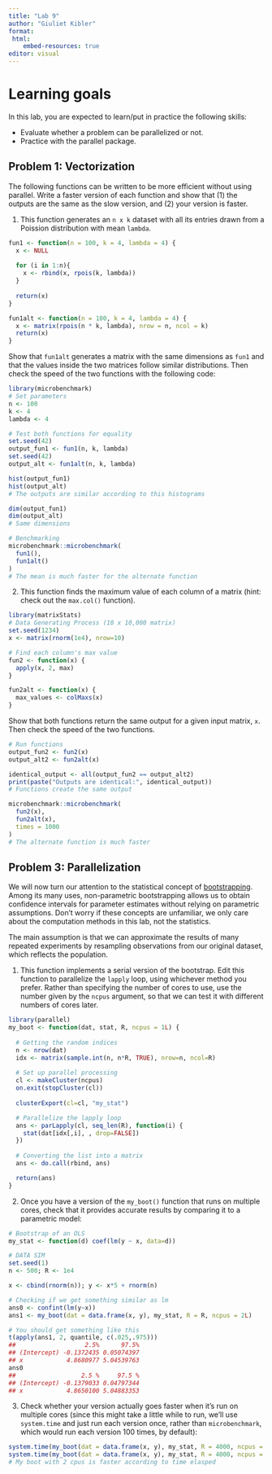 ```yaml
---
title: "Lab 9"
author: "Giuliet Kibler"
format: 
 html: 
    embed-resources: true
editor: visual
---
```


# Learning goals

In this lab, you are expected to learn/put in practice the following skills:

-   Evaluate whether a problem can be parallelized or not.
-   Practice with the parallel package.

## Problem 1: Vectorization

The following functions can be written to be more efficient without using parallel. Write a faster version of each function and show that (1) the outputs are the same as the slow version, and (2) your version is faster.

1.  This function generates an `n x k` dataset with all its entries drawn from a Poission distribution with mean `lambda`.

```r
fun1 <- function(n = 100, k = 4, lambda = 4) {
  x <- NULL
  
  for (i in 1:n){
    x <- rbind(x, rpois(k, lambda))    
  }
  
  return(x)
}

fun1alt <- function(n = 100, k = 4, lambda = 4) {
  x <- matrix(rpois(n * k, lambda), nrow = n, ncol = k)
  return(x)
}
```

Show that `fun1alt` generates a matrix with the same dimensions as `fun1` and that the values inside the two matrices follow similar distributions. Then check the speed of the two functions with the following code:

```r
library(microbenchmark)
# Set parameters
n <- 100
k <- 4
lambda <- 4

# Test both functions for equality
set.seed(42)
output_fun1 <- fun1(n, k, lambda)
set.seed(42)
output_alt <- fun1alt(n, k, lambda)

hist(output_fun1)
hist(output_alt)
# The outputs are similar according to this histograms

dim(output_fun1)
dim(output_alt)
# Same dimensions

# Benchmarking
microbenchmark::microbenchmark(
  fun1(),
  fun1alt()
)
# The mean is much faster for the alternate function
```

2.  This function finds the maximum value of each column of a matrix (hint: check out the `max.col()` function).

```r
library(matrixStats)
# Data Generating Process (10 x 10,000 matrix)
set.seed(1234)
x <- matrix(rnorm(1e4), nrow=10)

# Find each column's max value
fun2 <- function(x) {
  apply(x, 2, max)
}

fun2alt <- function(x) {
  max_values <- colMaxs(x)
}
```

Show that both functions return the same output for a given input matrix, `x`. Then check the speed of the two functions.

```r
# Run functions
output_fun2 <- fun2(x)
output_alt2 <- fun2alt(x)

identical_output <- all(output_fun2 == output_alt2)
print(paste("Outputs are identical:", identical_output))
# Functions create the same output

microbenchmark::microbenchmark(
  fun2(x),
  fun2alt(x),
  times = 1000
)
# The alternate function is much faster
```

## Problem 3: Parallelization

We will now turn our attention to the statistical concept of [bootstrapping](https://en.wikipedia.org/wiki/Bootstrapping_(statistics)). Among its many uses, non-parametric bootstrapping allows us to obtain confidence intervals for parameter estimates without relying on parametric assumptions. Don't worry if these concepts are unfamiliar, we only care about the computation methods in this lab, not the statistics.

The main assumption is that we can approximate the results of many repeated experiments by resampling observations from our original dataset, which reflects the population.

1.  This function implements a serial version of the bootstrap. Edit this function to parallelize the `lapply` loop, using whichever method you prefer. Rather than specifying the number of cores to use, use the number given by the `ncpus` argument, so that we can test it with different numbers of cores later.

```r
library(parallel)
my_boot <- function(dat, stat, R, ncpus = 1L) {
  
  # Getting the random indices
  n <- nrow(dat)
  idx <- matrix(sample.int(n, n*R, TRUE), nrow=n, ncol=R)
  
  # Set up parallel processing
  cl <- makeCluster(ncpus)
  on.exit(stopCluster(cl))
  
  clusterExport(cl=cl, "my_stat")

  # Parallelize the lapply loop
  ans <- parLapply(cl, seq_len(R), function(i) {
    stat(dat[idx[,i], , drop=FALSE])
  })
  
  # Converting the list into a matrix
  ans <- do.call(rbind, ans)

  return(ans)
}
```

2.  Once you have a version of the `my_boot()` function that runs on multiple cores, check that it provides accurate results by comparing it to a parametric model:

```r
# Bootstrap of an OLS
my_stat <- function(d) coef(lm(y ~ x, data=d))

# DATA SIM
set.seed(1)
n <- 500; R <- 1e4

x <- cbind(rnorm(n)); y <- x*5 + rnorm(n)

# Checking if we get something similar as lm
ans0 <- confint(lm(y~x))
ans1 <- my_boot(dat = data.frame(x, y), my_stat, R = R, ncpus = 2L)

# You should get something like this
t(apply(ans1, 2, quantile, c(.025,.975)))
##                   2.5%      97.5%
## (Intercept) -0.1372435 0.05074397
## x            4.8680977 5.04539763
ans0
##                  2.5 %     97.5 %
## (Intercept) -0.1379033 0.04797344
## x            4.8650100 5.04883353
```

3.  Check whether your version actually goes faster when it's run on multiple cores (since this might take a little while to run, we'll use `system.time` and just run each version once, rather than `microbenchmark`, which would run each version 100 times, by default):

```r
system.time(my_boot(dat = data.frame(x, y), my_stat, R = 4000, ncpus = 1L))
system.time(my_boot(dat = data.frame(x, y), my_stat, R = 4000, ncpus = 2L))
# My boot with 2 cpus is faster according to time elasped
```
